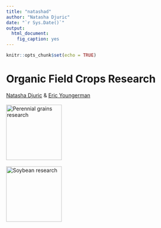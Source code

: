 ```yaml
---
title: "natashad"
author: "Natasha Djuric"
date: "`r Sys.Date()`"
output:
  html_document:
    fig_caption: yes
---
```


```r
knitr::opts_chunk$set(echo = TRUE)
```

# Organic Field Crops Research

[Natasha Djuric](https://github.com/natashadjuric-4) & [Eric Youngerman](https://github.com/ericyoungerman) 
<br>
<br> 
![Perennial grains research](kernza.jpg){width="150px"} 
<br>
<br>
![Soybean research](ericyoungerman.jpeg){width="150px"}
